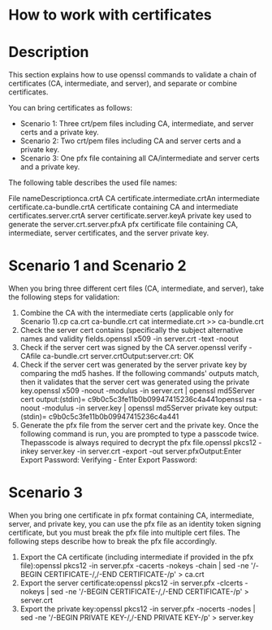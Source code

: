 ﻿# How to work with certificates

# Description

This section explains how to use openssl commands to validate a chain of certificates (CA, intermediate, and server), and separate or combine certificates.

You can bring certificates as follows:

* Scenario 1: Three crt/pem files including CA, intermediate, and server certs and a private key.
* Scenario 2: Two crt/pem files including CA and server certs and a private key.
* Scenario 3: One pfx file containing all CA/intermediate and server certs and a private key.

The following table describes the used file names:

File nameDescriptionca.crtA CA certificate.intermediate.crtAn intermediate certificate.ca-bundle.crtA certificate containing CA and intermediate certificates.server.crtA server certificate.server.keyA private key used to generate the server.crt.server.pfxA pfx certificate file containing CA, intermediate, server certificates, and the server private key.

# Scenario 1 and Scenario 2

When you bring three different cert files (CA, intermediate, and server), take the following steps for validation:

1. Combine the CA with the intermediate certs (applicable only for Scenario 1).cp ca.crt ca-bundle.crt cat intermediate.crt >> ca-bundle.crt
2. Check the server cert contains (specifically the subject alternative names and validity fields.openssl x509 -in server.crt -text -noout
3. Check if the server cert was signed by the CA server.openssl verify -CAfile ca-bundle.crt server.crtOutput:server.crt: OK
4. Check if the server cert was generated by the server private key by comparing the md5 hashes. If the following commands' outputs match, then it validates that the server cert was generated using the private key.openssl x509 -noout -modulus -in server.crt | openssl md5Server cert output:(stdin)= c9b0c5c3fe11b0b09947415236c4a441openssl rsa -noout -modulus -in server.key | openssl md5Server private key output:(stdin)= c9b0c5c3fe11b0b09947415236c4a441
5. Generate the pfx file from the server cert and the private key. Once the following command is run, you are prompted to type a passcode twice. Thepasscode is always required to decrypt the pfx file.openssl pkcs12 -inkey server.key -in server.crt -export -out server.pfxOutput:Enter Export Password: Verifying - Enter Export Password:

# Scenario 3

When you bring one certificate in pfx format containing CA, intermediate, server, and private key, you can use the pfx file as an identity token signing certificate, but you must break the pfx file into multiple cert files. The following steps describe how to break the pfx file accordingly.

1. Export the CA certificate (including intermediate if provided in the pfx file):openssl pkcs12 -in server.pfx -cacerts -nokeys -chain | sed -ne '/-BEGIN CERTIFICATE-/,/-END CERTIFICATE-/p' > ca.crt
2. Export the server certificate:openssl pkcs12 -in server.pfx -clcerts -nokeys | sed -ne '/-BEGIN CERTIFICATE-/,/-END CERTIFICATE-/p' > server.crt
3. Export the private key:openssl pkcs12 -in server.pfx -nocerts -nodes | sed -ne '/-BEGIN PRIVATE KEY-/,/-END PRIVATE KEY-/p' > server.key
